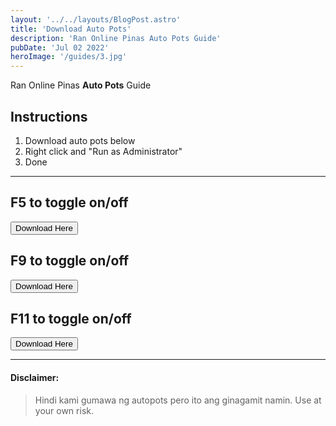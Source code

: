 ```yaml
---
layout: '../../layouts/BlogPost.astro'
title: 'Download Auto Pots'
description: 'Ran Online Pinas Auto Pots Guide'
pubDate: 'Jul 02 2022'
heroImage: '/guides/3.jpg'
---
```


Ran Online Pinas **Auto Pots** Guide

## Instructions

1. Download auto pots below
2. Right click and "Run as Administrator"
3. Done

---

## F5 to toggle on/off

<form method="get" action="/autopots/F5_AutoKamay.exe">
  <button type="submit">Download Here</button>
</form>

## F9 to toggle on/off

<form method="get" action="/autopots/F9__ON_AND_OFF.exe">
  <button type="submit">Download Here</button>
</form>

## F11 to toggle on/off

<form method="get" action="/autopots/F11_AUTO_POTS.exe">
  <button type="submit">Download Here</button>
</form>

---

#### Disclaimer:

> Hindi kami gumawa ng autopots pero ito ang ginagamit namin. Use at your own risk.
